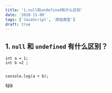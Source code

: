 ```yaml
---
title: '1.null和undefined有什么区别'
date: '2020-11-08'
tags: ['JavaScript', '原始类型']
draft: true
---
```


## 1. `null` 和 `undefined` 有什么区别？

```js:null和undefined
int a = 1;
int b =2 ;


console.log(a + b);
```

<del>123</del>
